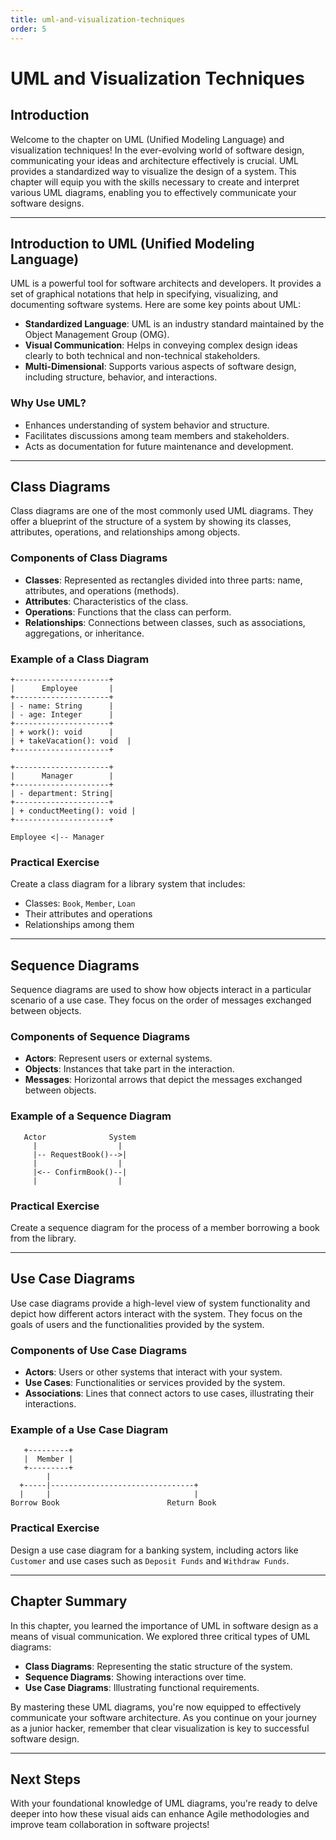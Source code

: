 ```yaml
---
title: uml-and-visualization-techniques
order: 5
---
```


# UML and Visualization Techniques

## Introduction
Welcome to the chapter on UML (Unified Modeling Language) and visualization techniques! In the ever-evolving world of software design, communicating your ideas and architecture effectively is crucial. UML provides a standardized way to visualize the design of a system. This chapter will equip you with the skills necessary to create and interpret various UML diagrams, enabling you to effectively communicate your software designs. 

---

## Introduction to UML (Unified Modeling Language)
UML is a powerful tool for software architects and developers. It provides a set of graphical notations that help in specifying, visualizing, and documenting software systems. Here are some key points about UML:

- **Standardized Language**: UML is an industry standard maintained by the Object Management Group (OMG).
- **Visual Communication**: Helps in conveying complex design ideas clearly to both technical and non-technical stakeholders.
- **Multi-Dimensional**: Supports various aspects of software design, including structure, behavior, and interactions.

### Why Use UML?
- Enhances understanding of system behavior and structure.
- Facilitates discussions among team members and stakeholders.
- Acts as documentation for future maintenance and development.

---

## Class Diagrams
Class diagrams are one of the most commonly used UML diagrams. They offer a blueprint of the structure of a system by showing its classes, attributes, operations, and relationships among objects.

### Components of Class Diagrams
- **Classes**: Represented as rectangles divided into three parts: name, attributes, and operations (methods).
- **Attributes**: Characteristics of the class.
- **Operations**: Functions that the class can perform.
- **Relationships**: Connections between classes, such as associations, aggregations, or inheritance.

### Example of a Class Diagram
```plaintext
+---------------------+
|      Employee       |
+---------------------+
| - name: String      |
| - age: Integer      |
+---------------------+
| + work(): void      |
| + takeVacation(): void  |
+---------------------+

+---------------------+
|      Manager        |
+---------------------+
| - department: String|
+---------------------+
| + conductMeeting(): void |
+---------------------+

Employee <|-- Manager
```

### Practical Exercise
Create a class diagram for a library system that includes:
- Classes: `Book`, `Member`, `Loan`
- Their attributes and operations
- Relationships among them

---

## Sequence Diagrams
Sequence diagrams are used to show how objects interact in a particular scenario of a use case. They focus on the order of messages exchanged between objects.

### Components of Sequence Diagrams
- **Actors**: Represent users or external systems.
- **Objects**: Instances that take part in the interaction.
- **Messages**: Horizontal arrows that depict the messages exchanged between objects.

### Example of a Sequence Diagram
```plaintext
   Actor              System
     |                  |
     |-- RequestBook()-->|  
     |                  | 
     |<-- ConfirmBook()--|  
     |                  |  
```

### Practical Exercise
Create a sequence diagram for the process of a member borrowing a book from the library.

---

## Use Case Diagrams
Use case diagrams provide a high-level view of system functionality and depict how different actors interact with the system. They focus on the goals of users and the functionalities provided by the system.

### Components of Use Case Diagrams
- **Actors**: Users or other systems that interact with your system.
- **Use Cases**: Functionalities or services provided by the system.
- **Associations**: Lines that connect actors to use cases, illustrating their interactions.

### Example of a Use Case Diagram
```plaintext
   +---------+                           
   |  Member |                           
   +---------+             
        |                             
  +-----|--------------------------------+
  |     |                                |
Borrow Book                        Return Book
```

### Practical Exercise
Design a use case diagram for a banking system, including actors like `Customer` and use cases such as `Deposit Funds` and `Withdraw Funds`.

---

## Chapter Summary
In this chapter, you learned the importance of UML in software design as a means of visual communication. We explored three critical types of UML diagrams:

- **Class Diagrams**: Representing the static structure of the system.
- **Sequence Diagrams**: Showing interactions over time.
- **Use Case Diagrams**: Illustrating functional requirements.

By mastering these UML diagrams, you're now equipped to effectively communicate your software architecture. As you continue on your journey as a junior hacker, remember that clear visualization is key to successful software design. 

---

## Next Steps
With your foundational knowledge of UML diagrams, you're ready to delve deeper into how these visual aids can enhance Agile methodologies and improve team collaboration in software projects!